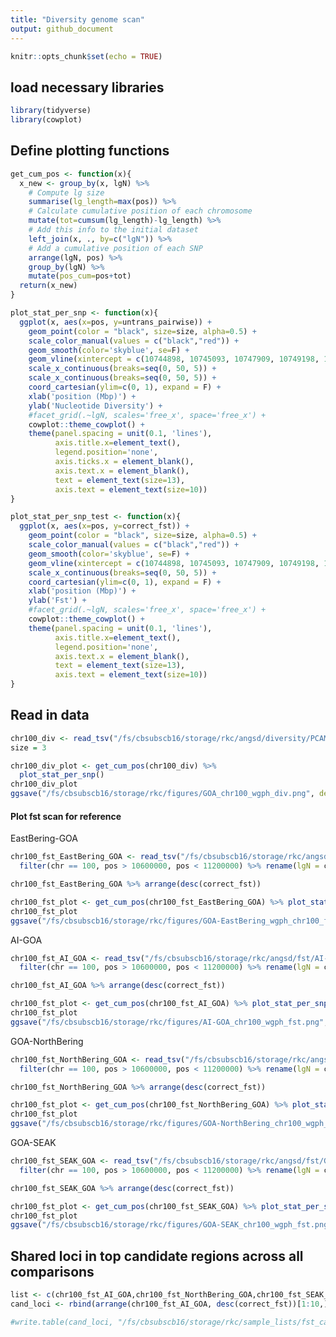 ```yaml
---
title: "Diversity genome scan"
output: github_document
---
```


```r
knitr::opts_chunk$set(echo = TRUE)
```

## load necessary libraries
```r
library(tidyverse)
library(cowplot)
```

## Define plotting functions

```r
get_cum_pos <- function(x){
  x_new <- group_by(x, lgN) %>%
    # Compute lg size
    summarise(lg_length=max(pos)) %>%
    # Calculate cumulative position of each chromosome
    mutate(tot=cumsum(lg_length)-lg_length) %>%
    # Add this info to the initial dataset
    left_join(x, ., by=c("lgN")) %>%
    # Add a cumulative position of each SNP
    arrange(lgN, pos) %>%
    group_by(lgN) %>%
    mutate(pos_cum=pos+tot)
  return(x_new)
}

plot_stat_per_snp <- function(x){
  ggplot(x, aes(x=pos, y=untrans_pairwise)) +
    geom_point(color = "black", size=size, alpha=0.5) +
    scale_color_manual(values = c("black","red")) +
    geom_smooth(color='skyblue', se=F) +
    geom_vline(xintercept = c(10744898, 10745093, 10747909, 10749198, 10749404, 10749513, 10749636, 10749663, 10750169, 10767542, 10767560, 10767619, 10767683, 10767684, 10805120, 10841536, 10855605, 10869842, 10872551, 10892267, 10894263, 10948534, 10972255, 11049895, 11050165, 11050174)) +
    scale_x_continuous(breaks=seq(0, 50, 5)) +
    scale_x_continuous(breaks=seq(0, 50, 5)) +
    coord_cartesian(ylim=c(0, 1), expand = F) +
    xlab('position (Mbp)') +
    ylab('Nucleotide Diversity') +
    #facet_grid(.~lgN, scales='free_x', space='free_x') +
    cowplot::theme_cowplot() +
    theme(panel.spacing = unit(0.1, 'lines'),
          axis.title.x=element_text(),
          legend.position='none',
          axis.ticks.x = element_blank(),
          axis.text.x = element_blank(),
          text = element_text(size=13),
          axis.text = element_text(size=10))
}

plot_stat_per_snp_test <- function(x){
  ggplot(x, aes(x=pos, y=correct_fst)) +
    geom_point(color = "black", size=size, alpha=0.5) +
    scale_color_manual(values = c("black","red")) +
    geom_smooth(color='skyblue', se=F) +
    geom_vline(xintercept = c(10744898, 10745093, 10747909, 10749198, 10749404, 10749513, 10749636, 10749663, 10750169, 10767542, 10767560, 10767619, 10767683, 10767684, 10805120, 10841536, 10855605, 10869842, 10872551, 10892267, 10894263, 10948534, 10972255, 11049895, 11050165, 11050174)) +
    scale_x_continuous(breaks=seq(0, 50, 5)) +
    coord_cartesian(ylim=c(0, 1), expand = F) +
    xlab('position (Mbp)') +
    ylab('Fst') +
    #facet_grid(.~lgN, scales='free_x', space='free_x') +
    cowplot::theme_cowplot() +
    theme(panel.spacing = unit(0.1, 'lines'),
          axis.title.x=element_text(),
          legend.position='none',
          axis.text.x = element_blank(),
          text = element_text(size=13),
          axis.text = element_text(size=10))
}
```

## Read in data
```r
chr100_div <- read_tsv("/fs/cbsubscb16/storage/rkc/angsd/diversity/PCAM-PPLA_CM023352.1_GOA_wgph_polymorphic_folded.thetas.txt") %>% rename(lgN = '#Chromo', pos = Pos) %>% mutate(untrans_pairwise = exp(Pairwise)) %>% filter(pos > 10600000, pos < 11200000)
size = 3

chr100_div_plot <- get_cum_pos(chr100_div) %>% 
  plot_stat_per_snp()
chr100_div_plot
ggsave("/fs/cbsubscb16/storage/rkc/figures/GOA_chr100_wgph_div.png", device = "png", width = 7, height = 3)
```

#### Plot fst scan for reference
EastBering-GOA
```r
chr100_fst_EastBering_GOA <- read_tsv("/fs/cbsubscb16/storage/rkc/angsd/fst/EBS-GOA_wgph.fst.txt") %>%
  filter(chr == 100, pos > 10600000, pos < 11200000) %>% rename(lgN = chr) #%>% mutate(correct_fst = ifelse(fst < 0, 0, fst)) %>% select(lgN, pos, correct_fst)

chr100_fst_EastBering_GOA %>% arrange(desc(correct_fst))

chr100_fst_plot <- get_cum_pos(chr100_fst_EastBering_GOA) %>% plot_stat_per_snp_test()
chr100_fst_plot
ggsave("/fs/cbsubscb16/storage/rkc/figures/GOA-EastBering_wgph_chr100_fst.png", device = "png", height = 3, width = 7)
```
AI-GOA
```r
chr100_fst_AI_GOA <- read_tsv("/fs/cbsubscb16/storage/rkc/angsd/fst/AI-GOA_wgph.fst.txt") %>%
  filter(chr == 100, pos > 10600000, pos < 11200000) %>% rename(lgN = chr) #%>% mutate(correct_fst = ifelse(fst < 0, 0, fst)) %>% select(lgN, pos, correct_fst)

chr100_fst_AI_GOA %>% arrange(desc(correct_fst))

chr100_fst_plot <- get_cum_pos(chr100_fst_AI_GOA) %>% plot_stat_per_snp_test()
chr100_fst_plot
ggsave("/fs/cbsubscb16/storage/rkc/figures/AI-GOA_chr100_wgph_fst.png", device = "png", height = 3, width = 7)
```

GOA-NorthBering
```r
chr100_fst_NorthBering_GOA <- read_tsv("/fs/cbsubscb16/storage/rkc/angsd/fst/GOA-NBS_wgph.fst.txt") %>%
  filter(chr == 100, pos > 10600000, pos < 11200000) %>% rename(lgN = chr) #%>% mutate(correct_fst = ifelse(fst < 0, 0, fst)) %>% select(lgN, pos, correct_fst)

chr100_fst_NorthBering_GOA %>% arrange(desc(correct_fst))

chr100_fst_plot <- get_cum_pos(chr100_fst_NorthBering_GOA) %>% plot_stat_per_snp_test()
chr100_fst_plot
ggsave("/fs/cbsubscb16/storage/rkc/figures/GOA-NorthBering_chr100_wgph_fst.png", device = "png", height = 3, width = 7)
```

GOA-SEAK
```r
chr100_fst_SEAK_GOA <- read_tsv("/fs/cbsubscb16/storage/rkc/angsd/fst/GOA-SEAK_wgph.fst.txt") %>%
  filter(chr == 100, pos > 10600000, pos < 11200000) %>% rename(lgN = chr) #%>% mutate(correct_fst = ifelse(fst < 0, 0, fst)) %>% select(lgN, pos, correct_fst)

chr100_fst_SEAK_GOA %>% arrange(desc(correct_fst))

chr100_fst_plot <- get_cum_pos(chr100_fst_SEAK_GOA) %>% plot_stat_per_snp_test()
chr100_fst_plot
ggsave("/fs/cbsubscb16/storage/rkc/figures/GOA-SEAK_chr100_wgph_fst.png", device = "png", height = 3, width = 7)
```

## Shared loci in top candidate regions across all comparisons
```r
list <- c(chr100_fst_AI_GOA,chr100_fst_NorthBering_GOA,chr100_fst_SEAK_GOA)
cand_loci <- rbind(arrange(chr100_fst_AI_GOA, desc(correct_fst))[1:10,],arrange(chr100_fst_EastBering_GOA, desc(correct_fst))[1:10,], arrange(chr100_fst_NorthBering_GOA, desc(correct_fst))[1:10,], arrange(chr100_fst_SEAK_GOA, desc(correct_fst))[1:10,]) %>% group_by(pos) %>% slice(1) %>% select(pos)

#write.table(cand_loci, "/fs/cbsubscb16/storage/rkc/sample_lists/fst_cand_loci.txt")
```

